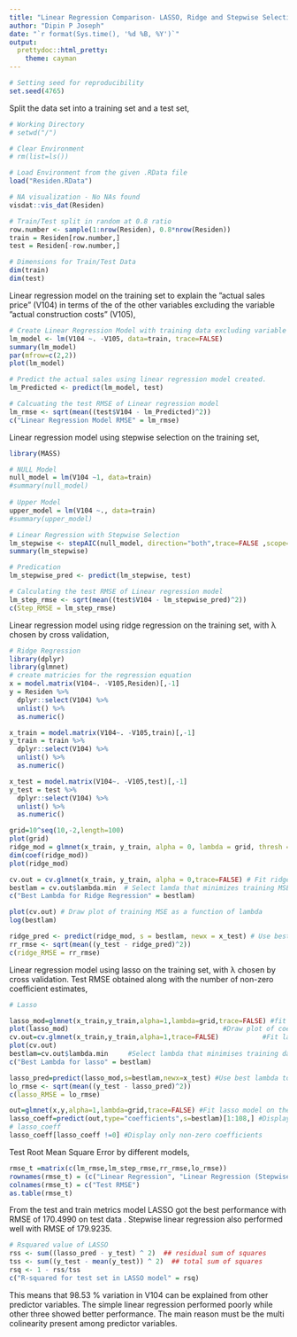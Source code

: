 ```yaml
---
title: "Linear Regression Comparison- LASSO, Ridge and Stepwise Selection"
author: "Dipin P Joseph"
date: "`r format(Sys.time(), '%d %B, %Y')`"
output:
  prettydoc::html_pretty:
    theme: cayman
---
```



```r
# Setting seed for reproducibility
set.seed(4765)
```

Split the data set into a training set and a test set,

```r
# Working Directory
# setwd("/")

# Clear Environment
# rm(list=ls()) 

# Load Environment from the given .RData file
load("Residen.RData")

# NA visualization - No NAs found
visdat::vis_dat(Residen)

# Train/Test split in random at 0.8 ratio
row.number <- sample(1:nrow(Residen), 0.8*nrow(Residen))
train = Residen[row.number,]
test = Residen[-row.number,]

# Dimensions for Train/Test Data
dim(train)
dim(test)
```

<script async src="https://pagead2.googlesyndication.com/pagead/js/adsbygoogle.js"></script>
<!-- Notebook Check -->
<ins class="adsbygoogle"
     style="display:block"
     data-ad-client="ca-pub-3600373850128255"
     data-ad-slot="2651335722"
     data-ad-format="auto"
     data-full-width-responsive="true"></ins>
<script>
     (adsbygoogle = window.adsbygoogle || []).push({});
</script>

Linear regression model on the training set to explain the ”actual sales price” (V104) in terms of the of the other variables excluding the variable ”actual construction costs” (V105),

```r
# Create Linear Regression Model with training data excluding variable V105
lm_model <- lm(V104 ~. -V105, data=train, trace=FALSE)
summary(lm_model)
par(mfrow=c(2,2))
plot(lm_model)

# Predict the actual sales using linear regression model created.
lm_Predicted <- predict(lm_model, test)

# Calcuating the test RMSE of Linear regression model
lm_rmse <- sqrt(mean((test$V104 - lm_Predicted)^2))
c("Linear Regression Model RMSE" = lm_rmse)
```

Linear regression model using stepwise selection on the training set,

```r
library(MASS)

# NULL Model
null_model = lm(V104 ~1, data=train)
#summary(null_model)
    
# Upper Model
upper_model = lm(V104 ~., data=train)
#summary(upper_model)

# Linear Regression with Stepwise Selection
lm_stepwise <- stepAIC(null_model, direction="both",trace=FALSE ,scope=list(upper=upper_model,lower=null_model))
summary(lm_stepwise)

# Predication
lm_stepwise_pred <- predict(lm_stepwise, test)

# Calculating the test RMSE of Linear regression model
lm_step_rmse <- sqrt(mean((test$V104 - lm_stepwise_pred)^2))
c(Step_RMSE = lm_step_rmse)
```

Linear regression model using ridge regression on the training
set, with λ chosen by cross validation,

```r
# Ridge Regression
library(dplyr)
library(glmnet)
# create matricies for the regression equation
x = model.matrix(V104~. -V105,Residen)[,-1]
y = Residen %>%
  dplyr::select(V104) %>%
  unlist() %>%
  as.numeric()

x_train = model.matrix(V104~. -V105,train)[,-1]
y_train = train %>%
  dplyr::select(V104) %>%
  unlist() %>%
  as.numeric()

x_test = model.matrix(V104~. -V105,test)[,-1]
y_test = test %>%
  dplyr::select(V104) %>%
  unlist() %>%
  as.numeric()

grid=10^seq(10,-2,length=100)
plot(grid)
ridge_mod = glmnet(x_train, y_train, alpha = 0, lambda = grid, thresh = 1e-12,trace=FALSE)
dim(coef(ridge_mod))
plot(ridge_mod) 

cv.out = cv.glmnet(x_train, y_train, alpha = 0,trace=FALSE) # Fit ridge regression model on training data
bestlam = cv.out$lambda.min  # Select lamda that minimizes training MSE
c("Best Lambda for Ridge Regression" = bestlam)

plot(cv.out) # Draw plot of training MSE as a function of lambda
log(bestlam)

ridge_pred <- predict(ridge_mod, s = bestlam, newx = x_test) # Use best lambda to predict test data
rr_rmse <- sqrt(mean((y_test - ridge_pred)^2))
c(ridge_RMSE = rr_rmse)
```

Linear regression model using lasso on the training set, with λ
chosen by cross validation. Test RMSE obtained along
with the number of non-zero coefficient estimates,

```r
# Lasso

lasso_mod=glmnet(x_train,y_train,alpha=1,lambda=grid,trace=FALSE) #fit lasso model on training data
plot(lasso_mod)                                       #Draw plot of coefficients 
cv.out=cv.glmnet(x_train,y_train,alpha=1,trace=FALSE)           #Fit lasso model on training data   
plot(cv.out)
bestlam=cv.out$lambda.min     #Select lambda that minimises training data
c("Best Lambda for lasso" = bestlam)

lasso_pred=predict(lasso_mod,s=bestlam,newx=x_test) #Use best lambda to predict test data
lo_rmse <- sqrt(mean((y_test - lasso_pred)^2))
c(lasso_RMSE = lo_rmse)

out=glmnet(x,y,alpha=1,lambda=grid,trace=FALSE) #Fit lasso model on the full dataset
lasso_coeff=predict(out,type="coefficients",s=bestlam)[1:108,] #Display coefficients using lambda chosen by CV
# lasso_coeff
lasso_coeff[lasso_coeff !=0] #Display only non-zero coefficients
```

<script async src="https://pagead2.googlesyndication.com/pagead/js/adsbygoogle.js"></script>
<!-- Notebook Check -->
<ins class="adsbygoogle"
     style="display:block"
     data-ad-client="ca-pub-3600373850128255"
     data-ad-slot="2651335722"
     data-ad-format="auto"
     data-full-width-responsive="true"></ins>
<script>
     (adsbygoogle = window.adsbygoogle || []).push({});
</script>


Test Root Mean Square Error by different models,
```r
rmse_t =matrix(c(lm_rmse,lm_step_rmse,rr_rmse,lo_rmse))
rownames(rmse_t) = (c("Linear Regression", "Linear Regression (Stepwise)",  "Ridge Regression", "LASSO"))
colnames(rmse_t) = c("Test RMSE")
as.table(rmse_t)

```

From the test and train metrics model LASSO got the best performance with RMSE of 170.4990 on test data . Stepwise linear regression also performed well with RMSE of 179.9235. 

```r
# Rsquared value of LASSO
rss <- sum((lasso_pred - y_test) ^ 2)  ## residual sum of squares
tss <- sum((y_test - mean(y_test)) ^ 2)  ## total sum of squares
rsq <- 1 - rss/tss
c("R-squared for test set in LASSO model" = rsq)
```

<script async src="https://pagead2.googlesyndication.com/pagead/js/adsbygoogle.js"></script>
<!-- Notebook Check -->
<ins class="adsbygoogle"
     style="display:block"
     data-ad-client="ca-pub-3600373850128255"
     data-ad-slot="2651335722"
     data-ad-format="auto"
     data-full-width-responsive="true"></ins>
<script>
     (adsbygoogle = window.adsbygoogle || []).push({});
</script>

This means that 98.53 % variation in V104 can be explained from other predictor variables. 
The simple linear regression performed poorly while other three showed better performance. The main reason must be the multi colinearity present among predictor variables.
